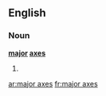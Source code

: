 ==English==

===Noun===
'''[[major]] [[axes]]'''

# {{plural of|major axis}}

[[ar:major axes]]
[[fr:major axes]]